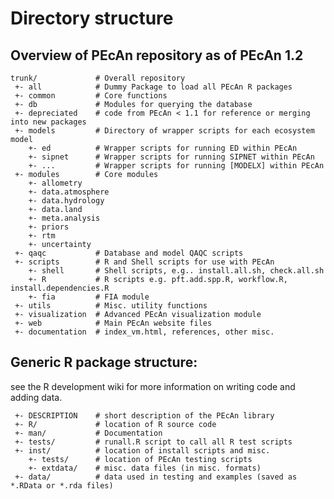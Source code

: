 # Directory structure

## Overview of PEcAn repository as of PEcAn 1.2

<!--This needsto be updated to the latest version-->
<!--Should Also include a guideline to structurs so that people know where to put things as they add them-->
```
trunk/             # Overall repository
 +- all            # Dummy Package to load all PEcAn R packages
 +- common         # Core functions
 +- db             # Modules for querying the database
 +- depreciated    # code from PEcAn < 1.1 for reference or merging into new packages
 +- models         # Directory of wrapper scripts for each ecosystem model
    +- ed          # Wrapper scripts for running ED within PEcAn
    +- sipnet      # Wrapper scripts for running SIPNET within PEcAn
    +- ...         # Wrapper scripts for running [MODELX] within PEcAn
 +- modules        # Core modules
    +- allometry
    +- data.atmosphere
    +- data.hydrology
    +- data.land
    +- meta.analysis
    +- priors
    +- rtm
    +- uncertainty
 +- qaqc           # Database and model QAQC scripts
 +- scripts        # R and Shell scripts for use with PEcAn
    +- shell       # Shell scripts, e.g.. install.all.sh, check.all.sh
    +- R           # R scripts e.g. pft.add.spp.R, workflow.R, install.dependencies.R 
    +- fia         # FIA module
 +- utils          # Misc. utility functions
 +- visualization  # Advanced PEcAn visualization module
 +- web            # Main PEcAn website files
 +- documentation  # index_vm.html, references, other misc.
```


## Generic R package structure:

see the R development wiki for more information on writing code and adding data.

```
 +- DESCRIPTION    # short description of the PEcAn library
 +- R/             # location of R source code
 +- man/           # Documentation
 +- tests/         # runall.R script to call all R test scripts
 +- inst/          # location of install scripts and misc.
    +- tests/      # location of PEcAn testing scripts
    +- extdata/    # misc. data files (in misc. formats)
 +- data/          # data used in testing and examples (saved as *.RData or *.rda files)
```
